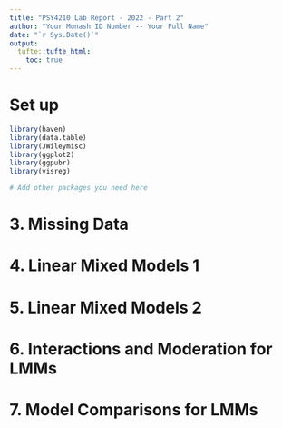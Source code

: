 ```yaml
---
title: "PSY4210 Lab Report - 2022 - Part 2"
author: "Your Monash ID Number -- Your Full Name"
date: "`r Sys.Date()`"
output:
  tufte::tufte_html: 
    toc: true
---
```


# Set up


```r

library(haven)
library(data.table)
library(JWileymisc)
library(ggplot2)
library(ggpubr)
library(visreg)

# Add other packages you need here
```




# 3. Missing Data



# 4. Linear Mixed Models 1



# 5. Linear Mixed Models 2



# 6. Interactions and Moderation for LMMs



# 7. Model Comparisons for LMMs


